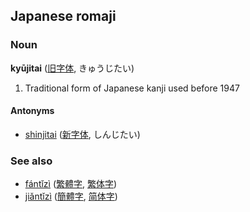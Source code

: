 ==Japanese romaji==
===Noun===
'''kyūjitai''' ([[旧字体]], きゅうじたい)

# Traditional form of Japanese kanji used before 1947 

====Antonyms====
*[[shinjitai]] ([[新字体]], しんじたい)

===See also===
*[[fántǐzì]] ([[繁體字]], [[繁体字]])
*[[jiǎntǐzì]] ([[簡體字]], [[简体字]])